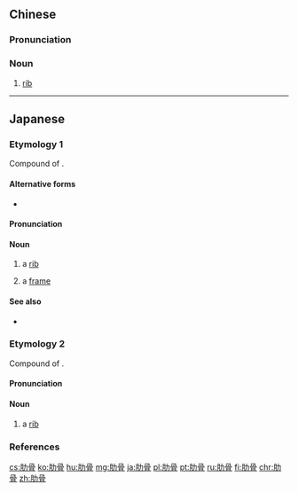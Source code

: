 ==Chinese==
{{zh-forms}}
{{wikipedia|lang=zh}}

===Pronunciation===
{{zh-pron
|m=肋gǔ
|c=lak6 gwat1,laak6 gwat1
|mn=qz:liak-kut/xm,zz:le̍k-kut
|cat=n
}}

===Noun===
{{zh-noun}}

# {{lb|zh|skeleton}} [[rib]]

----

==Japanese==

===Etymology 1===
{{ja-kanjitab|あばら|ほね|k2=ぼね|r=y|yomi=k}}
Compound of {{com|ja|肋|tr1=abara|t1=[[rib]]|骨|tr2=hone|t2=[[bone]]|sort=あばらぼね}}. {{rendaku2|hone|bone|sort=あばらぼね}}

====Alternative forms====
* {{ja-l|あばら骨}}

====Pronunciation====
{{ja-pron|acc=0|acc2=3|acc_ref=DJR,SMK5,NHK|acc2_ref=NHK,SMK5|あばらぼね}}

====Noun====
{{ja-noun|あばらぼね}}

# {{lb|ja|skeleton|sort=あばらぼね}} a [[rib]]
# {{lb|ja|of a ship}} a [[frame]]

====See also====
* {{ja-r|肋%肉|ばら%にく}}

===Etymology 2===
{{wikipedia|lang=ja}}
{{ja-kanjitab|ろく|こつ|k1=ろっ|yomi=o}}
Compound of {{com|ja|肋|tr1=roku|t1=[[rib]]|骨|tr2=kotsu|t2=[[bone]]|sort=ろっこつ}}.

====Pronunciation====
{{ja-pron|acc=0|y=ko|ろっこつ|acc_ref=DJR,SMK5,NHK}}

====Noun====
{{ja-noun|ろっこつ|hhira=ろくこつ}}

# {{lb|ja|skeleton|sort=ろっこつ}} a [[rib]]

===References===
<references/>

[[cs:肋骨]]
[[ko:肋骨]]
[[hu:肋骨]]
[[mg:肋骨]]
[[ja:肋骨]]
[[pl:肋骨]]
[[pt:肋骨]]
[[ru:肋骨]]
[[fi:肋骨]]
[[chr:肋骨]]
[[zh:肋骨]]